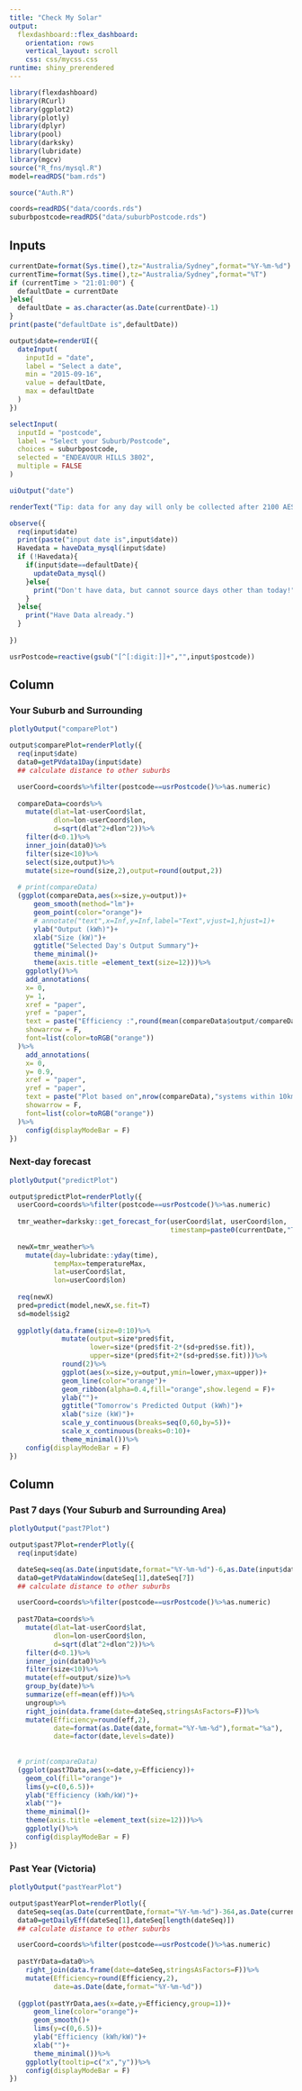 ```yaml
---
title: "Check My Solar"
output: 
  flexdashboard::flex_dashboard:
    orientation: rows
    vertical_layout: scroll
    css: css/mycss.css
runtime: shiny_prerendered
---
```


```r
library(flexdashboard)
library(RCurl)
library(ggplot2)
library(plotly)
library(dplyr)
library(pool)
library(darksky)
library(lubridate)
library(mgcv)
source("R_fns/mysql.R")
model=readRDS("bam.rds")
```

```r
source("Auth.R")
```

```r
coords=readRDS("data/coords.rds")
suburbpostcode=readRDS("data/suburbPostcode.rds")
```

Inputs {.sidebar data-width=250}
-----------------------------------------------------------------------
```r
currentDate=format(Sys.time(),tz="Australia/Sydney",format="%Y-%m-%d")
currentTime=format(Sys.time(),tz="Australia/Sydney",format="%T")
if (currentTime > "21:01:00") {
  defaultDate = currentDate
}else{
  defaultDate = as.character(as.Date(currentDate)-1)
}
print(paste("defaultDate is",defaultDate))

output$date=renderUI({
  dateInput(
    inputId = "date",
    label = "Select a date",
    min = "2015-09-16",
    value = defaultDate, 
    max = defaultDate
  )
})

```

```r
selectInput(
  inputId = "postcode",
  label = "Select your Suburb/Postcode",
  choices = suburbpostcode,
  selected = "ENDEAVOUR HILLS 3802",
  multiple = FALSE
)

uiOutput("date")

renderText("Tip: data for any day will only be collected after 2100 AEST of that day.")
```

```r
observe({
  req(input$date)
  print(paste("input date is",input$date))
  Havedata = haveData_mysql(input$date)
  if (!Havedata){
    if(input$date==defaultDate){ 
      updateData_mysql()
    }else{
      print("Don't have data, but cannot source days other than today!")
    }
  }else{
    print("Have Data already.")
  }
  
})

usrPostcode=reactive(gsub("[^[:digit:]]+","",input$postcode))
```


Column {data-width=650}
-----------------------------------------------------------------------

### Your Suburb and Surrounding 
```r
plotlyOutput("comparePlot")
```

```r
output$comparePlot=renderPlotly({
  req(input$date)
  data0=getPVdata1Day(input$date)
  ## calculate distance to other suburbs

  userCoord=coords%>%filter(postcode==usrPostcode()%>%as.numeric)
  
  compareData=coords%>%
    mutate(dlat=lat-userCoord$lat,
           dlon=lon-userCoord$lon,
           d=sqrt(dlat^2+dlon^2))%>%
    filter(d<0.1)%>%
    inner_join(data0)%>%
    filter(size<10)%>%
    select(size,output)%>%
    mutate(size=round(size,2),output=round(output,2))
  
  # print(compareData)
  (ggplot(compareData,aes(x=size,y=output))+
      geom_smooth(method="lm")+
      geom_point(color="orange")+
      # annotate("text",x=Inf,y=Inf,label="Text",vjust=1,hjust=1)+
      ylab("Output (kWh)")+
      xlab("Size (kW)")+
      ggtitle("Selected Day's Output Summary")+
      theme_minimal()+
      theme(axis.title =element_text(size=12)))%>%
    ggplotly()%>%
    add_annotations(
    x= 0,
    y= 1,
    xref = "paper",
    yref = "paper",
    text = paste("Efficiency :",round(mean(compareData$output/compareData$size),2)),
    showarrow = F,
    font=list(color=toRGB("orange"))
  )%>%
    add_annotations(
    x= 0,
    y= 0.9,
    xref = "paper",
    yref = "paper",
    text = paste("Plot based on",nrow(compareData),"systems within 10km of",usrPostcode()),
    showarrow = F,
    font=list(color=toRGB("orange"))
  )%>%
    config(displayModeBar = F)
})

```

### Next-day forecast
```r
plotlyOutput("predictPlot")
```

```r
output$predictPlot=renderPlotly({
  userCoord=coords%>%filter(postcode==usrPostcode()%>%as.numeric)
  
  tmr_weather=darksky::get_forecast_for(userCoord$lat, userCoord$lon,
                                        timestamp=paste0(currentDate,"T12:00:00"))$daily
  
  newX=tmr_weather%>%
    mutate(day=lubridate::yday(time),
           tempMax=temperatureMax,
           lat=userCoord$lat,
           lon=userCoord$lon)
  
  req(newX)
  pred=predict(model,newX,se.fit=T)
  sd=model$sig2
  
  ggplotly(data.frame(size=0:10)%>%
             mutate(output=size*pred$fit,
                    lower=size*(pred$fit-2*(sd+pred$se.fit)),
                    upper=size*(pred$fit+2*(sd+pred$se.fit)))%>%
             round(2)%>%
             ggplot(aes(x=size,y=output,ymin=lower,ymax=upper))+
             geom_line(color="orange")+
             geom_ribbon(alpha=0.4,fill="orange",show.legend = F)+
             ylab("")+
             ggtitle("Tomorrow's Predicted Output (kWh)")+
             xlab("size (kW)")+
             scale_y_continuous(breaks=seq(0,60,by=5))+
             scale_x_continuous(breaks=0:10)+
             theme_minimal())%>%
    config(displayModeBar = F)
})
```


Column {data-width=350}
-----------------------------------------------------------------------

### Past 7 days (Your Suburb and Surrounding Area)
```r
plotlyOutput("past7Plot")
```

```r
output$past7Plot=renderPlotly({
  req(input$date)

  dateSeq=seq(as.Date(input$date,format="%Y-%m-%d")-6,as.Date(input$date,format="%Y-%m-%d"),by=1)%>%as.character()
  data0=getPVdataWindow(dateSeq[1],dateSeq[7])
  ## calculate distance to other suburbs

  userCoord=coords%>%filter(postcode==usrPostcode()%>%as.numeric)
  
  past7Data=coords%>%
    mutate(dlat=lat-userCoord$lat,
           dlon=lon-userCoord$lon,
           d=sqrt(dlat^2+dlon^2))%>%
    filter(d<0.1)%>%
    inner_join(data0)%>%
    filter(size<10)%>%
    mutate(eff=output/size)%>%
    group_by(date)%>%
    summarize(eff=mean(eff))%>%
    ungroup%>%
    right_join(data.frame(date=dateSeq,stringsAsFactors=F))%>%
    mutate(Efficiency=round(eff,2),
           date=format(as.Date(date,format="%Y-%m-%d"),format="%a"),
           date=factor(date,levels=date))
  
  
  # print(compareData)
  (ggplot(past7Data,aes(x=date,y=Efficiency))+
    geom_col(fill="orange")+
    lims(y=c(0,6.5))+
    ylab("Efficiency (kWh/kW)")+
    xlab("")+
    theme_minimal()+
    theme(axis.title =element_text(size=12)))%>%
    ggplotly()%>%
    config(displayModeBar = F)
})
```

### Past Year (Victoria)
```r
plotlyOutput("pastYearPlot")
```

```r
output$pastYearPlot=renderPlotly({
  dateSeq=seq(as.Date(currentDate,format="%Y-%m-%d")-364,as.Date(currentDate,format="%Y-%m-%d"),by=1)%>%as.character()
  data0=getDailyEff(dateSeq[1],dateSeq[length(dateSeq)])
  ## calculate distance to other suburbs

  userCoord=coords%>%filter(postcode==usrPostcode()%>%as.numeric)
  
  pastYrData=data0%>%
    right_join(data.frame(date=dateSeq,stringsAsFactors=F))%>%
    mutate(Efficiency=round(Efficiency,2),
           date=as.Date(date,format="%Y-%m-%d"))
  
  (ggplot(pastYrData,aes(x=date,y=Efficiency,group=1))+
      geom_line(color="orange")+
      geom_smooth()+
      lims(y=c(0,6.5))+
      ylab("Efficiency (kWh/kW)")+
      xlab("")+
      theme_minimal())%>%
    ggplotly(tooltip=c("x","y"))%>%
    config(displayModeBar = F)
})
```

